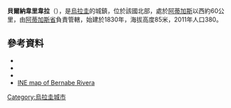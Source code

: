 {{Coord|30|18|S|56|58|W|display=title}}

'''貝爾納韋里韋拉'''（{{lang-es|Bernabé Rivera}}），是[[烏拉圭|烏拉圭]]的城鎮，位於該國北部，處於[[阿蒂加斯|阿蒂加斯]]以西約60公里，由[[阿蒂加斯省|阿蒂加斯省]]負責管轄，始建於1830年，海拔高度85米，2011年人口380。

==參考資料==
*{{cite web |url=http://www0.parlamento.gub.uy/leyes/AccesoTextoLey.asp?Ley=12271 |title=Ley Nº 12.271 |publisher=República Oriental del Uruguay, Poder Legislativo |year=1956 |accessdate=6 September 2012 |deadurl=yes |archiveurl=https://web.archive.org/web/20160306023332/http://www0.parlamento.gub.uy/leyes/AccesoTextoLey.asp?Ley=12271 |archivedate=2016-03-06 }}
*{{cite web|url=http://www.ine.gub.uy/censos2011/resultadosfinales/artigas.html|title=Censos 2011 Artigas (needs flash plugin)|year=2012|publisher=INE|accessdate=25 August 2012|archive-date=2012-10-09|archive-url=https://web.archive.org/web/20121009172500/http://www.ine.gub.uy/censos2011/resultadosfinales/artigas.html|dead-url=no}}
*{{cite web |url=http://www.ine.gub.uy/biblioteca/toponimico/Categorizaci%F3n%20localidades%20urbanas%20orden%20alfab%E9tico.pdf |title=Statistics of urban localities (1908–2004) (see also "Allende" & "Yacaré") |publisher=INE |year=2012 |format=PDF |accessdate=6 September 2012 |archive-date=2012-11-05 |archive-url=https://www.webcitation.org/6BwcL0IuY?url=http://www.ine.gub.uy/biblioteca/toponimico/Categorizaci%F3n%20localidades%20urbanas%20orden%20alfab%E9tico.pdf |dead-url=no }}
*[https://web.archive.org/web/20130309060754/http://www.ine.gub.uy/mapas/censos2011/para%20colgar%20en%20web/pdf/02_UYAR/Localidades/A3H_02721%20Bernab%C3%A9%20Rivera.pdf INE map of Bernabe Rivera]

{{Uruguay-geo-stub}}
[[Category:烏拉圭城市|Category:烏拉圭城市]]